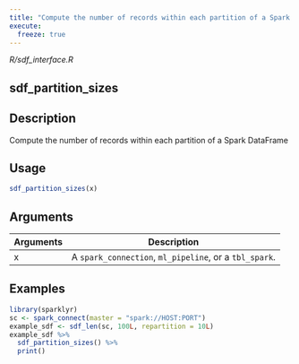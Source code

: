 ```yaml
---
title: "Compute the number of records within each partition of a Spark DataFrame"
execute:
  freeze: true
---
```


*R/sdf_interface.R*

## sdf_partition_sizes

## Description
Compute the number of records within each partition of a Spark DataFrame 


## Usage
```r
sdf_partition_sizes(x) 
```

## Arguments
|Arguments|Description|
|---|---|
| x | A `spark_connection`, `ml_pipeline`, or a `tbl_spark`. |





## Examples
```r
library(sparklyr) 
sc <- spark_connect(master = "spark://HOST:PORT") 
example_sdf <- sdf_len(sc, 100L, repartition = 10L) 
example_sdf %>% 
  sdf_partition_sizes() %>% 
  print() 
```


